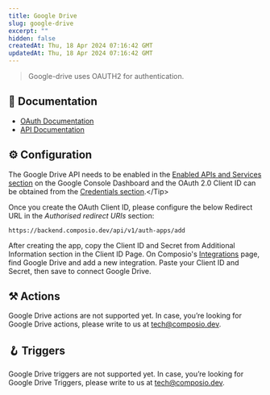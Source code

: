 ```yaml
---
title: Google Drive
slug: google-drive
excerpt: ""
hidden: false
createdAt: Thu, 18 Apr 2024 07:16:42 GMT
updatedAt: Thu, 18 Apr 2024 07:16:42 GMT
--- 
```

> Google-drive uses OAUTH2 for authentication.
## 📔 Documentation

- [OAuth Documentation](https://developers.google.com/drive/api/guides/api-specific-auth)
- [API Documentation](https://developers.google.com/drive/api/reference/rest/v3)

## ⚙️ Configuration

<Tip>The Google Drive API needs to be enabled in the [Enabled APIs and Services section](https://console.cloud.google.com/apis/dashboard?) on the Google Console Dashboard and the OAuth 2.0 Client ID can be obtained from the [Credentials section](https://console.cloud.google.com/apis/credentials?).</Tip>

Once you create the OAuth Client ID, please configure the below Redirect URL in the _Authorised redirect URIs_
section:


```
https://backend.composio.dev/api/v1/auth-apps/add
```

After creating the app, copy the Client ID and Secret from Additional Information section in the Client ID Page. On Composio's [Integrations](https://app.composio.dev/apps) page, find Google Drive and add a new integration. Paste your Client ID and Secret, then save to connect Google Drive.


## ⚒️ Actions

Google Drive actions are not supported yet. In case, you’re looking for Google Drive actions, please write to us at tech@composio.dev.

## 🪝 Triggers

Google Drive triggers are not supported yet. In case, you’re looking for Google Drive Triggers, please write to us at tech@composio.dev.
